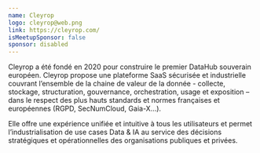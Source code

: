 ```yaml
---
name: Cleyrop
logo: cleyrop@web.png
link: https://cleyrop.com/
isMeetupSponsor: false
sponsor: disabled
---
```


Cleyrop a été fondé en 2020 pour construire le premier DataHub souverain européen. 
Cleyrop propose une plateforme SaaS sécurisée et industrielle couvrant l’ensemble de la chaine de valeur de la donnée - collecte, stockage, structuration, gouvernance, orchestration, usage et exposition – dans le respect des plus hauts standards et normes françaises et européennes (RGPD, SecNumCloud, Gaia-X…).

Elle offre une expérience unifiée et intuitive à tous les utilisateurs et permet l’industrialisation de use cases Data & IA au service des décisions stratégiques et opérationnelles des organisations publiques et privées.
